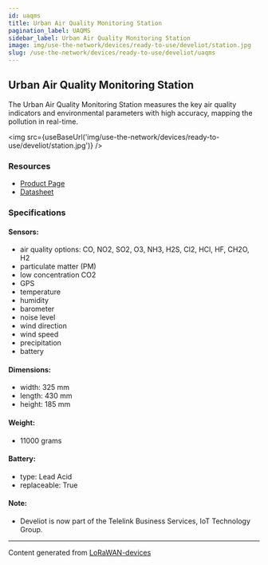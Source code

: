 ```yaml
---
id: uaqms
title: Urban Air Quality Monitoring Station
pagination_label: UAQMS
sidebar_label: Urban Air Quality Monitoring Station
image: img/use-the-network/devices/ready-to-use/develiot/station.jpg
slug: /use-the-network/devices/ready-to-use/develiot/uaqms
---
```



## Urban Air Quality Monitoring Station

The Urban Air Quality Monitoring Station measures the key air quality indicators and environmental
parameters with high accuracy, mapping the pollution in real-time.

<img src={useBaseUrl('img/use-the-network/devices/ready-to-use/develiot/station.jpg')} />

### Resources

- [Product Page](https://www.tbs.tech/iot-urban-air-quality-monitoring/#the-solution)
- [Datasheet](https://www.tbs.tech/wp-content/uploads/2023/03/Datasheet-Urban-Air-Quality-Monitoring-Station-EN-v7.3-March-2023.pdf)

### Specifications

#### Sensors:

- air quality options: CO, NO2, SO2, O3, NH3, H2S, Cl2, HCl, HF, CH2O, H2
- particulate matter (PM)
- low concentration CO2
- GPS
- temperature
- humidity
- barometer
- noise level
- wind direction
- wind speed
- precipitation
- battery

#### Dimensions:

- width: 325 mm
- length: 430 mm
- height: 185 mm

#### Weight:

- 11000 grams

#### Battery:

- type: Lead Acid
- replaceable: True

#### Note:

- Develiot is now part of the Telelink Business Services, IoT Technology Group.

---

Content generated from [LoRaWAN-devices](https://github.com/TheThingsNetwork/lorawan-devices)
